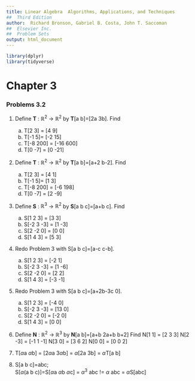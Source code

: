 ```yaml
---
title: Linear Algebra  Algorithms, Applications, and Techniques
##  Third Edition
author:  Richard Bronson, Gabriel B. Costa, John T. Saccoman
##  Elsevier Inc.
##  Problem Sets
output: html_document
---
```

     
```r
library(dplyr)
library(tidyverse)
```


#  Chapter 3
### Problems 3.2

(1) Define **T** : $\mathbb{R}^2$ $\rightarrow$ $\mathbb{R}^2$ by **T**[a b]=[2a 3b]. Find
     (a) T[2 3] = [4 9]
     (b) T[-1 5]= [-2 15]
     (c) T[-8 200] = [-16 600]
     (d) T[0 -7] = [0 -21]
     
(2) Define **T** : $\mathbb{R}^2$ $\rightarrow$ $\mathbb{R}^2$ by **T**[a b]=[a+2 b-2]. Find
     (a) T[2 3] = [4 1]
     (b) T[-1 5]= [1 3]
     (c) T[-8 200] = [-6 198]
     (d) T[0 -7] = [2 -9]
     
(3) Define **S** : $\mathbb{R}^3$ $\rightarrow$ $\mathbb{R}^2$ by **S**[a b c]=[a+b c]. Find
     (a) S[1 2 3] = [3 3]
     (b) S[-2 3 -3] = [1 -3]
     (c) S[2 -2 0] = [0 0]
     (d) S[1 4 3] = [5 3]
     
(4) Redo Problem 3 with S[a b c]=[a-c c-b].
     (a) S[1 2 3] = [-2 1]
     (b) S[-2 3 -3] = [1 -6]
     (c) S[2 -2 0] = [2 2]
     (d) S[1 4 3] = [-3 -1]
     
(5) Redo Problem 3 with S[a b c]=[a+2b-3c 0].
     (a) S[1 2 3] = [-4 0]
     (b) S[-2 3 -3] = [13 0]
     (c) S[2 -2 0] = [-2 0]
     (d) S[1 4 3] = [0 0]
     
(6) Define **N** : $\mathbb{R}^2$ $\rightarrow$ $\mathbb{R}^3$ by **N**[a b]=[a+b 2a+b b+2] Find
     N[1 1] = [2 3 3]
     N[2 -3] = [-1 1 -1]
     N[3 0] = [3 6 2]
     N[0 0] = [0 0 2]
     
(11) T[$\alpha$a $\alpha$b] = [2$\alpha$a 3$\alpha$b] = $\alpha$[2a 3b] = $\alpha$T[a b] 
     
(25) S[a b c]=abc;     
     S[$\alpha$(a b c)]=S[$\alpha$a $\alpha$b $\alpha$c] = $\alpha^3$ abc != $\alpha$ abc = $\alpha$S[abc]
     
